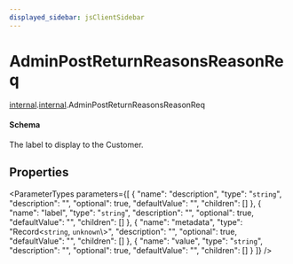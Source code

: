 ```yaml
---
displayed_sidebar: jsClientSidebar
---
```



# AdminPostReturnReasonsReasonReq

[internal](../../admin_discounts/modules/admin_discounts.internal.mdx).[internal](../modules/admin_discounts.internal.internal.mdx).AdminPostReturnReasonsReasonReq

#### Schema

The label to display to the Customer.

## Properties

<ParameterTypes parameters={[
  {
    "name": "description",
    "type": "`string`",
    "description": "",
    "optional": true,
    "defaultValue": "",
    "children": []
  },
  {
    "name": "label",
    "type": "`string`",
    "description": "",
    "optional": true,
    "defaultValue": "",
    "children": []
  },
  {
    "name": "metadata",
    "type": "Record<`string`, `unknown`\\>",
    "description": "",
    "optional": true,
    "defaultValue": "",
    "children": []
  },
  {
    "name": "value",
    "type": "`string`",
    "description": "",
    "optional": true,
    "defaultValue": "",
    "children": []
  }
]} />
